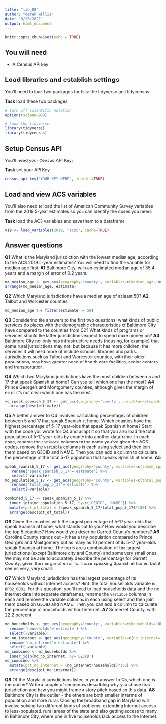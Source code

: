 ```yaml
---
title: "lab_08"
author: "derek willis"
date: "8/26/2021"
output: html_document
---
```


```r
knitr::opts_chunk$set(echo = TRUE)
```

## You will need

* A Census API key

## Load libraries and establish settings

You'll need to load two packages for this: the tidyverse and tidycensus.

**Task** load these two packages

```r
# Turn off scientific notation
options(scipen=999)

# Load the tidyverse.
library(tidyverse)
library(tidycensus)
```

## Setup Census API

You'll need your Census API Key:

**Task** set your API Key

```r
census_api_key("YOUR KEY HERE", install=TRUE)
```

## Load and view ACS variables

You'll also need to load the list of American Community Survey variables from the 2019 5-year estimates so you can identify the codes you need:

**Task** load the ACS variables and save them to a dataframe

```r
v19 <- load_variables(2019, "acs5", cache=TRUE)
```

## Answer questions

**Q1** What is the Maryland jurisdiction with the lowest median age, according to the ACS 2019 5-year estimates? You will need to find the variable for median age first.
**A1** Baltimore City, with an estimated median age of 35.4 years and a margin of error of 0.2 years.

```r
md_median_age <- get_acs(geography='county', variables=c(median_age='B01002_001'), state='MD')
arrange(md_median_age, estimate)
```

**Q2** Which Maryland jurisdictions have a median age of at least 50?
**A2** Talbot and Worcester counties

```r
md_median_age %>% filter(estimate >= 50)
```

**Q3** Considering the answers to the first two questions, what kinds of public services do places with the demographic characteristics of Baltimore City have compared to the counties from Q2? What kinds of programs or services should the latter jurisdictions expect to spend more money on?
**A3** Baltimore City not only has infrastructure needs (housing, for example) that some rural jurisdictions may not, but because it has more children, the services it will need more of include schools, libraries and parks. Jurisdictions such as Talbot and Worcester counties, with their older populations, may have greater need of health care facilities, senior centers and transportation.

**Q4** Which two Maryland jurisdictions have the most children between 5 and 17 that speak Spanish at home? Can you tell which one has the most?
**A4** Prince George's and Montgomery counties, although given the margin of error it's not clear which one has the most.

```r
md_speak_spanish_5_17 <- get_acs(geography='county', variables=c(speak_spanish_5_17='B16007_004'), state='MD') %>%
  arrange(desc(estimate))
```

**Q5** A better answer to Q4 involves calculating percentages of children between 5 and 17 that speak Spanish at home. Which counties have the highest percentage of 5-17 year-olds that speak Spanish at home? Start with the code you wrote for Q4 and adapt it so that you also load the total population of 5-17 year-olds by county into another dataframe. In each case, rename the `estimate` columns to the name you've given the ACS codes, remove the `variable` columns in each using select and then join them based on GEOID and NAME. Then you can add a column to calculate the percentage of the total 5-17 population that speaks Spanish at home.
**A5**

```r
speak_spanish_5_17 <- get_acs(geography='county', variables=c(speak_spanish_5_17='B16007_004'), state='MD') %>%
   rename('speak_spanish_5_17'='estimate') %>%
   select(-variable)
md_population_5_17 <- get_acs(geography='county', variables=c(total_pop_5_17='B16007_002'), state='MD') %>%
   rename('total_pop_5_17'='estimate') %>%
   select(-variable)

combined_5_17 <- speak_spanish_5_17 %>%
  inner_join(md_population_5_17, by=c('GEOID', 'NAME')) %>%
  mutate(pct_of_total = (speak_spanish_5_17/total_pop_5_17)*100) %>%
  arrange(desc(pct_of_total))
```

**Q6** Given the counties with the largest percentage of 5-17 year-olds that speak Spanish at home, what stands out to you? How would you describe the top 5 counties? How would you describe Garrett County's numbers?
**A6** Caroline County stands out - it has a tiny population compared to Prince George's and Montgomery but as many as 10 percent of its 5-17 year-olds speak Spanish at home. The top 5 are a combination of the largest jurisdictions (except Baltimore city and County) and some very small ones. We may not be able to accurately describe the percentage for Garrett County, given the margin of error for those speaking Spanish at home, but it seems very, very small.


**Q7** Which Maryland jurisdiction has the largest percentage of its households without internet access? Hint: the total households variable is `DP02_0001`. For this question, you'll need to load households data and the no internet data into separate dataframes, rename the `variable` columns in each and remove the variable columns in each using select and then join them based on GEOID and NAME. Then you can add a column to calculate the percentage of households without internet.
**A7** Somerset County, with 22.2 percent

```r
md_households <- get_acs(geography='county', variables=c(households='DP02_0001'), state='MD') %>%
  rename('households'='estimate') %>%
  select(-variable)
md_no_internet <- get_acs(geography='county', variables=c(no_internet='B28002_013'), state='MD') %>%
  rename('no_internet'='estimate') %>%
  select(-variable)
md_combined <- md_households %>%
  inner_join(md_no_internet, by='GEOID')
md_combined %>%
  mutate(pct_no_internet = (no_internet/households)*100) %>%
  arrange(desc(pct_no_internet))
```

**Q8** Of the Maryland jurisdictions listed in your answer to Q5, which one is the outlier? Write a couple of sentences describing why you chose that jurisdiction and how you might frame a story pitch based on this data.
**A8** Baltimore City is the outlier - the others are both smaller in terms of population and more rural. Closing the broadband gap in Maryland will involve solving two different kinds of problems: extending Internet access to less-populated, rural areas of the state and also getting access to many in Baltimore City, where one in five households lack access to the Internet.
